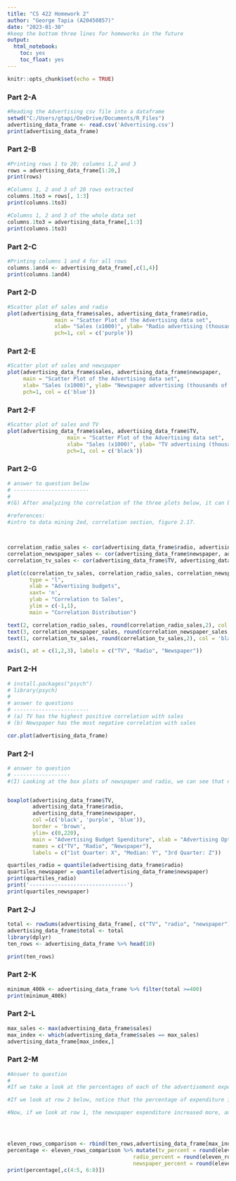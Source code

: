 ---
title: "CS 422 Homework 2"
author: "George Tapia (A20450857)"
date: "2023-01-30"
#keep the bottom three lines for homeworks in the future
output:
  html_notebook:
    toc: yes
    toc_float: yes
---

```{r setup, include=FALSE}
knitr::opts_chunk$set(echo = TRUE)
```

### Part 2-A
```{r}
#Reading the Advertising csv file into a dataframe
setwd("C:/Users/gtapi/OneDrive/Documents/R_Files")
advertising_data_frame <- read.csv('Advertising.csv')
print(advertising_data_frame)
```
### Part 2-B
```{r}
#Printing rows 1 to 20; columns 1,2 and 3
rows = advertising_data_frame[1:20,]
print(rows)

#Columns 1, 2 and 3 of 20 rows extracted
columns.1to3 = rows[, 1:3]
print(columns.1to3)

#Columns 1, 2 and 3 of the whole data set
columns.1to3 = advertising_data_frame[,1:3]
print(columns.1to3)
```
### Part 2-C
```{r}
#Printing columns 1 and 4 for all rows
columns.1and4 <- advertising_data_frame[,c(1,4)]
print(columns.1and4)
```
### Part 2-D
```{r}
#Scatter plot of sales and radio
plot(advertising_data_frame$sales, advertising_data_frame$radio, 
               main = "Scatter Plot of the Advertising data set", 
               xlab= "Sales (x1000)", ylab= "Radio advertising (thousands of $)", 
               pch=1, col = c('purple'))
```
### Part 2-E
```{r}
#Scatter plot of sales and newspaper
plot(advertising_data_frame$sales, advertising_data_frame$newspaper, 
     main = "Scatter Plot of the Advertising data set", 
     xlab= "Sales (x1000)", ylab= "Newspaper advertising (thousands of $)", 
     pch=1, col = c('blue'))
```
### Part 2-F
```{r}
#Scatter plot of sales and TV
plot(advertising_data_frame$sales, advertising_data_frame$TV, 
                   main = "Scatter Plot of the Advertising data set", 
                   xlab= "Sales (x1000)", ylab= "TV advertising (thousands of $)", 
                   pch=1, col = c('black'))

```
### Part 2-G
```{r}

# answer to question below
# ------------------------
#
#(G) After analyzing the correlation of the three plots below, it can be determined that the newspaper plot is the noisiest since it has the closest correlation value to 0, meaning the points are more spread out(have a lesser non linear relationship) and it is harder to spot any trend. On the other hand, the other two plots have a greater linear relationship as their correlation values are closer to 1, indicating that they are less spread out.

#references:
#intro to data mining 2ed, correlation section, figure 2.17.



correlation_radio_sales <- cor(advertising_data_frame$radio, advertising_data_frame$sales)
correlation_newspaper_sales <- cor(advertising_data_frame$newspaper, advertising_data_frame$sales)
correlation_tv_sales <- cor(advertising_data_frame$TV, advertising_data_frame$sales)

plot(c(correlation_tv_sales, correlation_radio_sales, correlation_newspaper_sales), 
       type = "l", 
       xlab = "Advertising budgets", 
       xaxt= 'n',
       ylab = "Correlation to Sales",
       ylim = c(-1,1), 
       main = "Correlation Distribution")

text(2, correlation_radio_sales, round(correlation_radio_sales,2), col = 'purple')
text(3, correlation_newspaper_sales, round(correlation_newspaper_sales,2), col = 'blue')
text(1, correlation_tv_sales, round(correlation_tv_sales,2), col = 'black')

axis(1, at = c(1,2,3), labels = c("TV", "Radio", "Newspaper"))
```
### Part 2-H
```{r}

# install.packages("psych") 
# library(psych)
# 
# answer to questions
# ------------------------
# (a) TV has the highest positive correlation with sales
# (b) Newspaper has the most negative correlation with sales

cor.plot(advertising_data_frame)
```
### Part 2-I
```{r}
# answer to question
# ------------------
#(I) Looking at the box plots of newspaper and radio, we can see that newspaper has a wider range in terms of budget distribution(meaning that the budget has a greater spread in terms of spending), and a greater median (separator of 50% the budget distributions). We can also see that in the first quartile, the newspaper budget distribution was slightly higher than radio, but in the 3rd quartile it grew higher, and even way more in the 4th quartile.


boxplot(advertising_data_frame$TV,
        advertising_data_frame$radio, 
        advertising_data_frame$newspaper,
        col =(c('black', 'purple', 'blue')),
        border = 'brown',
        ylim= c(0,220),
        main = "Advertising Budget Spenditure", xlab = "Advertising Options", ylab = "Advertising Budget",
        names = c("TV", "Radio", "Newspaper"),
        labels = c("1st Quarter: X", "Median: Y", "3rd Quarter: Z"))

quartiles_radio = quantile(advertising_data_frame$radio)
quartiles_newspaper = quantile(advertising_data_frame$newspaper)
print(quartiles_radio)
print('-------------------------------')
print(quartiles_newspaper)

```
### Part 2-J
```{r}
total <- rowSums(advertising_data_frame[, c("TV", "radio", "newspaper")])
advertising_data_frame$total <- total
library(dplyr)
ten_rows <- advertising_data_frame %>% head(10)

print(ten_rows)
```
### Part 2-K
```{r}
minimum_400k <- advertising_data_frame %>% filter(total >=400)
print(minimum_400k)
```
### Part 2-L
```{r}
max_sales <- max(advertising_data_frame$sales)
max_index <- which(advertising_data_frame$sales == max_sales)
advertising_data_frame[max_index,]
```
### Part 2-M
```{r}
#Answer to question
#
#If we take a look at the percentages of each of the advertisement expenditures to the total spent, we can start to notice a pattern. It seems that when we spend roughly 75% on advertising on TV, and half of the remaining 25% on newspaper(roughly 12.5%) and radio(12.5%), we begin to notice a higher shift in sales. Ultimately, TV seems to be contributing the most amount of money in sales with a equal amount in radio and newspaper budget expenditure. It is evident that when we spend more in total, the sales increase. However, the ratio of distribution of budget does play a role in the outcome of sales.

#If we look at row 2 below, notice that the percentage of expenditure is roughly the same for all, but the sales are not as great.

#Now, if we look at row 1, the newspaper expenditure increased more, and tv/radio decreased. Though, the sales were good, they were better when newspaper and radio were roughly the same, and tv expenditure was at roughly 75%.




eleven_rows_comparison <- rbind(ten_rows,advertising_data_frame[max_index,])
percentage <- eleven_rows_comparison %>% mutate(tv_percent = round(eleven_rows_comparison$TV/ eleven_rows_comparison$total * 100),
                                        radio_percent = round(eleven_rows_comparison$radio / eleven_rows_comparison$total * 100),
                                        newspaper_percent = round(eleven_rows_comparison$newspaper / eleven_rows_comparison$total * 100))
print(percentage[,c(4:5, 6:8)])
```
